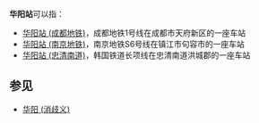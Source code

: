 '''华阳站'''可以指：
*[[华阳站_(成都地铁)|华阳站 (成都地铁)]]，成都地铁1号线在成都市天府新区的一座车站
*[[华阳站_(南京地铁)|华阳站 (南京地铁)]]，南京地铁S6号线在镇江市句容市的一座车站
*[[华阳站_(忠清南道)|华阳站 (忠清南道)]]，韩国铁道长项线在忠清南道洪城郡的一座车站

==参见==
*[[华阳_(消歧义)|华阳 (消歧义)]]

{{disambig|Cat=三字車站名消歧義}}